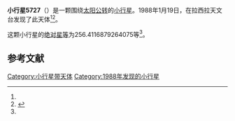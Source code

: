 {{Infobox planet
| bgcolour = #FFFFC0
| name = 5727
| symbol = 
| image = 
| caption = 
| discovery = yes
| discovery_ref = 
| discoverer = {{link-en|亨利·德波鸿诺|Henri Debehogne}}
| discovery_site = [[拉西拉天文台|拉西拉天文台]] 
| discovered = 1988年1月19日
| designations = yes
| mp_name = 
| named_after = 
| alt_names = 1988 BB4/ 1976 YN1 / 1986 RF10
| mp_category = [[主带小行星|主带小行星]]
| orbit_ref = <ref name="a">[http://ssd.jpl.nasa.gov/sbdb.cgi?sstr=5727 5727] {{Wayback|url=http://ssd.jpl.nasa.gov/sbdb.cgi?sstr=5727 |date=20110610005603 }}，小行星數據庫瀏覽器（JPL Small-Body Database Browser）－[[美国国家航空航天局|美国国家航空航天局]]喷气推进实验室</ref>
| epoch = 2456400.5 (2013年4月18日更新)
| aphelion = {{convert|2.504088241684316|AU|km|3|abbr=on|lk=out}}
| perihelion = {{convert|2.154005942757045|AU|km|3|abbr=on}}
| semimajor = {{convert|2.329047092220681|AU|km|3|abbr=on}}
| eccentricity = 0.075155694
| period = 1298.272421 [[日|日]]<br />3.55[[儒略年|儒略年]]
| avg_speed = 
| inclination = 6.214184155130895
| asc_node = 270.0078489079259
| mean_anomaly = 
| arg_peri = 256.4116879264075
| satellites = 
| physical_characteristics = yes
| dimensions = 
| mass = 
| density = 
| surface_grav = 
| escape_velocity = 
| sidereal_day = 
| axial_tilt = 
| pole_ecliptic_lat = 
| pole_ecliptic_lon = 
| albedo = 
| temperatures= 
| temp_name1 = 
| mean_temp_1 = 
| max_temp_1 = 
| temp_name2 = 
| max_temp_2 = 
| spectral_type = 
| abs_magnitude = 256.4116879264075
}}

'''小行星5727'''（{{lang-en|5727}}）是一颗围绕[[太阳|太阳]][[公转|公转]]的[[小行星|小行星]]。1988年1月19日，{{link-en|亨利·德波鸿诺|Henri Debehogne}}在拉西拉天文台发现了此天体<ref name="a" /><ref>{{cite news|title=小行星列表|url=http://cfa-www.harvard.edu/iau/lists/NumberedMPs.txt|accessdate=2013-07-08|newspaper=哈佛大学|archive-date=2008-05-17|archive-url=https://web.archive.org/web/20080517010638/http://cfa-www.harvard.edu/iau/lists/NumberedMPs.txt|dead-url=no}}</ref>。

这颗小行星的[[绝对星等|绝对星等]]为256.4116879264075等<ref name="a" />。

==参考文献==
{{reflist}}
{{Minor Planet Number|[[小行星5726|小行星5726]]|[[小行星5728|小行星5728]]}}

{{小天体}}

[[Category:小行星带天体|Category:小行星带天体]]
[[Category:1988年发现的小行星|Category:1988年发现的小行星]]

{{asteroid-stub}}
